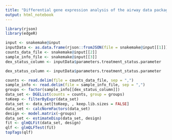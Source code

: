 ```yaml
---
title: "Differential gene expression analysis of the airway data package"
output: html_notebook
---
```

```r
library(rjson)
library(edgeR)
```

```r
input <- snakemake@input
inputData <- as.data.frame(rjson::fromJSON(file = snakemake@input[[1]]))
counts_data_file <- snakemake@input[[2]]
sample_info_file <- snakemake@input[[3]]
dex_status_column <- inputData$parameters.treatment_status.parameter
```


```r
dex_status_column <- inputData$parameters.treatment_status.parameter
```

```r
counts <- read.delim(file = counts_data_file, sep = ",")
sample_info <- read.delim(file = sample_info_file, sep = ",")
groups <- factor(sample_info[[dex_status_column]])
data_set <- DGEList(counts = counts, group = groups)
toKeep <- filterByExpr(data_set)
data_set <- data_set[toKeep, , keep.lib.sizes = FALSE]
data_set <- calcNormFactors(data_set)
design <- model.matrix(~groups)
data_set <- estimateDisp(data_set, design)
fit <- glmQLFit(data_set, design)
qlf <- glmQLFTest(fit)
topTags(qlf)
```
